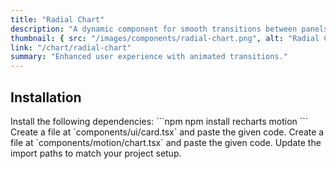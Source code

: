 ```yaml
---
title: "Radial Chart"
description: "A dynamic component for smooth transitions between panels."
thumbnail: { src: "/images/components/radial-chart.png", alt: "Radial Chart example" }
link: "/chart/radial-chart"
summary: "Enhanced user experience with animated transitions."
---
```


<ComponentPreview name="radial-chart-demo" />

## Installation

<Steps>
<Step>
Install the following dependencies:
</Step>
```npm
npm install recharts motion
```

<Step>
Create a file at `components/ui/card.tsx` and paste the given code.  
</Step>

<CollapsibleSource name="card" />

<Step>
Create a file at `components/motion/chart.tsx` and paste the given code.  
</Step>

<CollapsibleSource name="chart" />

<Step>
Update the import paths to match your project setup.
</Step>

</Steps>